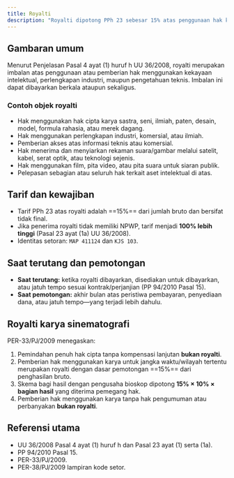 ```yaml
---
title: Royalti
description: "Royalti dipotong PPh 23 sebesar 15% atas penggunaan hak kekayaan intelektual kecuali transaksi bukan royalti."
---
```


## Gambaran umum

Menurut Penjelasan Pasal 4 ayat (1) huruf h UU 36/2008, royalti merupakan imbalan atas penggunaan atau pemberian hak menggunakan kekayaan intelektual, perlengkapan industri, maupun pengetahuan teknis. Imbalan ini dapat dibayarkan berkala ataupun sekaligus.

### Contoh objek royalti

- Hak menggunakan hak cipta karya sastra, seni, ilmiah, paten, desain, model, formula rahasia, atau merek dagang.
- Hak menggunakan perlengkapan industri, komersial, atau ilmiah.
- Pemberian akses atas informasi teknis atau komersial.
- Hak menerima dan menyiarkan rekaman suara/gambar melalui satelit, kabel, serat optik, atau teknologi sejenis.
- Hak menggunakan film, pita video, atau pita suara untuk siaran publik.
- Pelepasan sebagian atau seluruh hak terkait aset intelektual di atas.

## Tarif dan kewajiban

- Tarif PPh 23 atas royalti adalah ==15%== dari jumlah bruto dan bersifat tidak final.
- Jika penerima royalti tidak memiliki NPWP, tarif menjadi **100% lebih tinggi** (Pasal 23 ayat (1a) UU 36/2008).
- Identitas setoran: `MAP 411124` dan `KJS 103`.

## Saat terutang dan pemotongan

- **Saat terutang:** ketika royalti dibayarkan, disediakan untuk dibayarkan, atau jatuh tempo sesuai kontrak/perjanjian (PP 94/2010 Pasal 15).
- **Saat pemotongan:** akhir bulan atas peristiwa pembayaran, penyediaan dana, atau jatuh tempo—yang terjadi lebih dahulu.

## Royalti karya sinematografi

PER-33/PJ/2009 menegaskan:

1. Pemindahan penuh hak cipta tanpa kompensasi lanjutan **bukan royalti**.
2. Pemberian hak menggunakan karya untuk jangka waktu/wilayah tertentu merupakan royalti dengan dasar pemotongan ==15%== dari penghasilan bruto.
3. Skema bagi hasil dengan pengusaha bioskop dipotong **15% × 10% × bagian hasil** yang diterima pemegang hak.
4. Pemberian hak menggunakan karya tanpa hak pengumuman atau perbanyakan **bukan royalti**.

## Referensi utama

- UU 36/2008 Pasal 4 ayat (1) huruf h dan Pasal 23 ayat (1) serta (1a).
- PP 94/2010 Pasal 15.
- PER-33/PJ/2009.
- PER-38/PJ/2009 lampiran kode setor.
